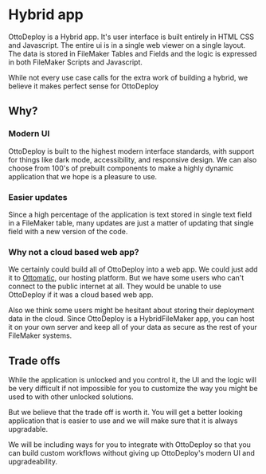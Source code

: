 # Hybrid app

OttoDeploy is a Hybrid app. It's user interface is built entirely in HTML CSS and Javascript. The entire ui is in a single web viewer on a single layout. The data is stored in FileMaker Tables and Fields and the logic is expressed in both FileMaker Scripts and Javascript.

While not every use case calls for the extra work of building a hybrid, we believe it makes perfect sense for OttoDeploy

## Why?

### Modern UI

OttoDeploy is built to the highest modern interface standards, with support for things like dark mode, accessibility, and responsive design. We can also choose from 100's of prebuilt components to make a highly dynamic application that we hope is a pleasure to use.

### Easier updates

Since a high percentage of the application is text stored in single text field in a FileMaker table, many updates are just a matter of updating that single field with a new version of the code.

### Why not a cloud based web app?

We certainly could build all of OttoDeploy into a web app. We could just add it to [Ottomatic](https://www.ottomatic.cloud/), our hosting platform. But we have some users who can't connect to the public internet at all. They would be unable to use OttoDeploy if it was a cloud based web app.

Also we think some users might be hesitant about storing their deployment data in the cloud. Since OttoDeploy is a HybridFileMaker app, you can host it on your own server and keep all of your data as secure as the rest of your FileMaker systems.

## Trade offs

While the application is unlocked and you control it, the UI and the logic will be very difficult if not impossible for you to customize the way you might be used to with other unlocked solutions.

But we believe that the trade off is worth it. You will get a better looking application that is easier to use and we will make sure that it is always upgradable.

We will be including ways for you to integrate with OttoDeploy so that you can build custom workflows without giving up OttoDeploy's modern UI and upgradeability.
